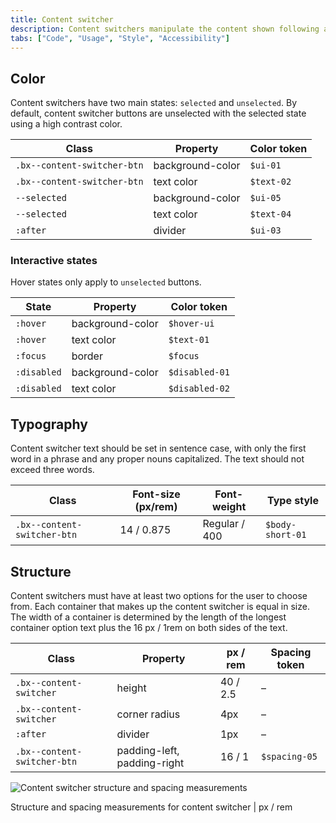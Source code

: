 ```yaml
---
title: Content switcher
description: Content switchers manipulate the content shown following an exclusive or “either/or” pattern. It is used to toggle between two or more content sections within the same space on screen.
tabs: ["Code", "Usage", "Style", "Accessibility"]
---
```


## Color

Content switchers have two main states: `selected` and `unselected`. By default, content switcher buttons are unselected with the selected state using a high contrast color.

| Class                       | Property         | Color token |
| --------------------------- | ---------------- | ----------- |
| `.bx--content-switcher-btn` | background-color | `$ui-01`    |
| `.bx--content-switcher-btn` | text color       | `$text-02`  |
| `--selected`                | background-color | `$ui-05`    |
| `--selected`                | text color       | `$text-04`  |
| `:after`                    | divider          | `$ui-03`    |

### Interactive states

Hover states only apply to `unselected` buttons.

| State       | Property         | Color token    |
| ----------- | ---------------- | -------------- |
| `:hover`    | background-color | `$hover-ui`    |
| `:hover`    | text color       | `$text-01`     |
| `:focus`    | border           | `$focus`       |
| `:disabled` | background-color | `$disabled-01` |
| `:disabled` | text color       | `$disabled-02` |

## Typography

Content switcher text should be set in sentence case, with only the first word in a phrase and any proper nouns capitalized. The text should not exceed three words.

| Class                       | Font-size (px/rem) | Font-weight   | Type style       |
| --------------------------- | ------------------ | ------------- | ---------------- |
| `.bx--content-switcher-btn` | 14 / 0.875         | Regular / 400 | `$body-short-01` |

## Structure

Content switchers must have at least two options for the user to choose from. Each container that makes up the content switcher is equal in size. The width of a container is determined by the length of the longest container option text plus the 16 px / 1rem on both sides of the text.

| Class                       | Property                    | px / rem | Spacing token |
| --------------------------- | --------------------------- | -------- | ------------- |
| `.bx--content-switcher`     | height                      | 40 / 2.5 | –             |
| `.bx--content-switcher`     | corner radius               | 4px      | –             |
| `:after`                    | divider                     | 1px      | –             |
| `.bx--content-switcher-btn` | padding-left, padding-right | 16 / 1   | `$spacing-05` |

<div className="image--fixed">

![Content switcher structure and spacing measurements](images/content-switcher-style-1.png)

</div>

<Caption>
  Structure and spacing measurements for content switcher | px / rem
</Caption>
